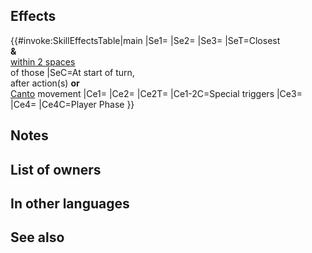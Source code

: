 {{Special
|tagid=SID_真・閉界
|intID=4855
|exclusive=1
|canUseWeapon={{WeaponList|exclude=Staff}}
|canUseMove={{MoveList|All}}
|cost=500
|cooldown=5
|effect=When Special triggers, boosts damage by 70% of unit's Atk and neutralizes "reduces damage by X%" effects from foe's non-Special skills.<br><br>At start of turn and after unit acts (if Canto triggers, after Canto), inflicts Spd/Res-7, 【Feud】, and【Discord】on closest foes and foes within 2 spaces of those foes through their next actions.<br><br>Neutralizes effects that inflict "Special cooldown charge -X" on unit during combat.<br><br>If unit initiates combat, reduces damage from attacks by percentage = number of foes within 2 spaces of target with【Feud】active, including target, × 10, + 40 (max 80%; excluding area-of-effect Specials).<br><br>【Feud】<br>Disables all ally skills (excluding unit's) during combat through unit's next action.<br><br>【Discord】<br>Inflicts Atk/Spd/Def/Res-X on unit during combat (X = 2 + number of allies within 2 spaces of unit; max 5) through its next action.
|required=Reprisal
|properties=offensive_special,random_owner
}}
==Effects==
{{#invoke:SkillEffectsTable|main
|Se1={{Eft|Penalties|Spd/Res|7}}
|Se2={{SEt|Feud}}
|Se3={{SEt|Discord}}
|SeT=Closest {{Tgt|Foes}}<br>'''&''' {{Tgt|Foes}}<br>[[within 2 spaces]]<br>of those {{Tgt|Foes}}
|SeC=At start of turn,<br>after action(s) '''or'''<br>[[Canto]] movement
|Ce1={{Eft|Damage Boost|70% of {{Tgt|Unit}}'s Atk}}
|Ce2={{Eft|Neutralize Damage Reduction}}
|Ce2T={{Tgt|Foe}}
|Ce1-2C=Special triggers
|Ce3={{Eft|Neutralize Guard}}
|Ce4={{Eft|Damage Reduction|10 x {{Tgt|Foes}} with {{SEt|Feud}}, +40<br>(including {{Tgt|Target Foe}})|max=80|percent=1}}
|Ce4C=Player Phase
}}
==Notes==
{{AtkDamageBoost}}
{{DamageReductionNeutralization}}
{{Penalties}}
{{Feud}}
{{Discord}}
{{CooldownChargeMinusNeutralization}}
{{IfUnitInitiates}}
{{DamagePercentageReduction}}
==List of owners==
{{Skill Hero List}}
==In other languages==
{{OtherLanguages
|japanese=
|german=
|spanishEU=
|spanishLA=
|french=
|italian=
|chineseTW=
|portuguese=
}}
==See also==
{{See also skills|cond=(SCategory='special' AND Description LIKE '%boosts damage%of unit_s Atk%' OR Description LIKE '%【Feud】%') AND Exclusive='1'}}
{{Specials Navbox}}